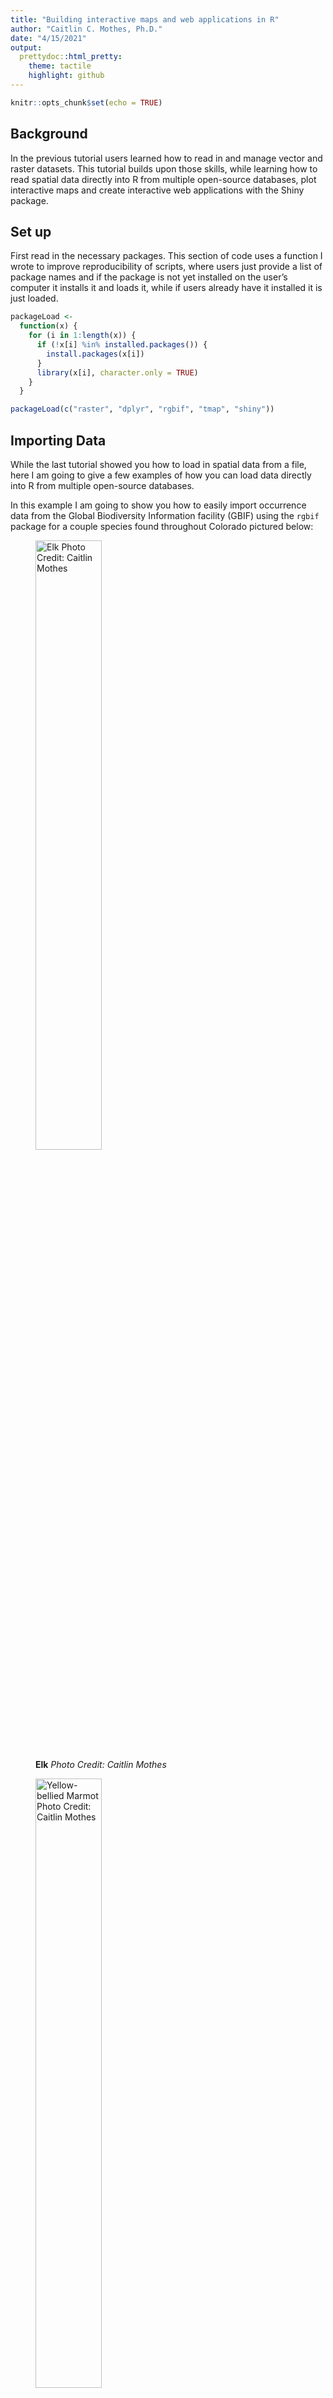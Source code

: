 ```yaml
---
title: "Building interactive maps and web applications in R"
author: "Caitlin C. Mothes, Ph.D."
date: "4/15/2021"
output:
  prettydoc::html_pretty:
    theme: tactile
    highlight: github
---
```


```r
knitr::opts_chunk$set(echo = TRUE)
```

## Background

In the previous tutorial users learned how to read in and manage vector and raster datasets.
This tutorial builds upon those skills, while learning how to read spatial data directly into R 
from multiple open-source databases, plot interactive maps and create interactive web applications with the Shiny package.

## Set up
First read in the necessary packages. This section of code uses a function I wrote to improve reproducibility of scripts, where users just provide a list of package names and if the package is not yet installed on the user's computer it installs it and loads it, while if users already have it installed it is just loaded.

```r
packageLoad <-
  function(x) {
    for (i in 1:length(x)) {
      if (!x[i] %in% installed.packages()) {
        install.packages(x[i])
      }
      library(x[i], character.only = TRUE)
    }
  }

packageLoad(c("raster", "dplyr", "rgbif", "tmap", "shiny"))

```

## Importing Data

While the last tutorial showed you how to load in spatial data from a file, here I am going to give a few examples of how you can load data directly into R from multiple open-source databases.

In this example I am going to show you how to easily import occurrence data from the Global Biodiversity Information facility (GBIF) using the `rgbif` package for a couple species found throughout Colorado pictured below:




![**Elk** *Photo Credit: Caitlin Mothes*](images/elk.jpg){width=50%}


![**Yellow-bellied Marmot** *Photo Credit: Caitlin Mothes*](images/marmot.jpg){width=50%} 


![**Western Tiger Salamander** (Colorado's state amphibian!) *Source: worldatlas.com*](images/WTigerSal.jpg){width=50%}

<br>

I am also going to show you how to import administrative and environmental data using the `getData` function from the `raster` package.

<br>

First create a temp directory to temporarily store the loaded data. This folder gets removed from your computer when you close the R session, so these files are not getting stored to your computer.
```r
tempdir <- tempdir()
```

Next, import the administrative boundaries for Colorado to crop the occurrence and environmental data to. We can do this with the `raster` package, which imports boundaries in the form of a SpatialPolygonsDataFrame.

```r
colorado <- getData("GADM", country = 'USA', level = 1, path = tempdir) %>% 
  subset(NAME_1 == 'Colorado')

#make an extent object to clip data to
ext <- extent(colorado) 
```


## Occurence Data
Now import the occurrence data for the three species filtered to the state of Colorado, clean it, combine all the data, and convert the final data frame to a SpatialPointsDataFrame
```r
#make a string of species names to use in the 'occ_data' function
species <- c("Cervus canadensis", "Marmota flaviventris", "Ambystoma mavortium")

#also make a string of common names to use for plotting later
common_name <- c("Elk", "Yellow-bellied Marmot", "Western Tiger Salamander")

#write a for loop to extract occurrence data for each species

## #create an empty vector to store each species' downloaded occurrence data
occ <- vector("list", length = length(species)) 
for(i in 1:length(occ)){
  
  occ[[i]] <-
    occ_data(
      scientificName = species[i],
      hasCoordinate = TRUE,
      geometry = bbox(ext),
      limit = 2000
    ) %>%
    .$data #return just the data frame
  
  # add species name column as ID to use later
  occ[[i]]$ID <- common_name[i]
  
  #clean by removing duplicate occurrences
  occ[[i]] <-
    occ[[i]] %>% distinct(decimalLatitude, decimalLongitude, .keep_all = TRUE) %>%
    select(Species = ID,
           decimalLatitude,
           decimalLongitude,
           year,
           month,
           basisOfRecord) #only keep relevant variables
  
  
  
  print(i) # this prints each element once its finished so you can see the progress
  
}

# Bind all data frames together
occ <- do.call("rbind", occ) 

#need to edit year and month from numeric to character for display later
occ$year_char <- as.character(occ$year)
occ$month <- month.abb[occ$month]

#make spatial points data frame
occ_sp <- SpatialPointsDataFrame(coords = occ[,c("decimalLongitude", "decimalLatitude")],
                                 data = occ)


```


## Elevation Data
Next import elevation data for the state of Colorado using the same `getData` function from the `raster` package
```r
elev <- getData("alt", country = "USA", mask = TRUE, path = tempdir) 
elev <- elev[[1]] #just keep first element that is continental US

elev <- crop(elev, colorado) #crop to the colorado polygon

```

<br>

# Species Elevation

Say we want to analyze species occurrences at difference elevations. We can use the `extract` function in the `raster` package to make a new column in our spatial occurrence dataset with the elevation of each point
```r
occ_sp$elevation <- raster::extract(elev, occ_sp)

```

## Interactive Vizualization

In the last tutorial you were introduced to the `tmap` package for plotting maps. I'm going to expand upon that by creating an interactive map of our occurrence and elevation data with customized pop-ups for each occurrence that displays the metadata
```r
#first get occurrences in same projection as raster layer
proj4string(occ_sp) <- crs(elev)


#initiate an interactive tmap opject
tmap_mode("view")

tm_basemap("OpenStreetMap")+
    #add occurrences
      tm_shape(shp = occ_sp)+
  #color the points by species and add pop-ups for each point with the metadata
  tm_dots(
    col = "Species",
    size = 0.1,
    palette = "Dark2",
    title = "Species Occurences",
    popup.vars = c(
      "Record Type" = "basisOfRecord",
      "Year" = "year_char",
      "Month" = "month",
      "Elevation (m)" = "elevation"
    ),
    id = "Species"
  ) +
  #add elevation
      tm_shape(elev) +
  #add title and slight transparency to view basemap
      tm_raster(alpha = 0.8, title = "Elevation (m)")


```
Now you can move around the map, turn layers on and off, and click on individual occurrences to view metadata such as when the occurrence was recorded, the type of observation, and the exact elevation at that point.

## Shiny App

Finally, I am going to show you a brief example of Shiny applications. These are interactive web applications built with the `shiny` package that allow users to interact with the data being visualized. Shiny apps have two main components, the user interface object (ui) and a server function (server) that communicate with one another. The app is built with a call to the `shinyApp` function. Shiny apps are contained in a single script called `app.R`

```r
#Define the user interface (ui) 

ui = fluidPage(
  
  # App Title
  titlePanel("Species of Colorado"),
  
  #Add some header information
  h5(
    "This map shows occurrence data for multiple Colorado species downloaded from GBIF using the",
    code("rgbif"),
    "package."
  ),
  h5(
    "In this app you can filter the points on the map by species, date of observation, and elevation."
  ),
  h5("You can also click on individual occurrences on the map to view the metadata."),
  
  
  
  #Sidebar layout with input and output definitions
  
  sidebarLayout(
    
    #Sidebar panel for outputs, these are the elements users can interact with
    
    sidebarPanel(
      
      #First input: Species
      checkboxGroupInput(
        inputId = "species",
        label = "Species",
        choices = list(
          "Elk" = "Elk",
          "Yellow-bellied Marmot" = "Yellow-bellied Marmot",
          "Western Tiger Salamander" = "Western Tiger Salamander"
        ),
        selected = c("Elk", "Yellow-bellied Marmot", "Western Tiger Salamander")
      ),
      
      # Second input: Year
      sliderInput(inputId = "year", label = "Year",
                  min = 1800, max = 2021, value = c(1800, 2021), sep=""),

      # Third input: Month 
      checkboxGroupInput(inputId = "month", label = "Month",
                         choices = list("Jan" = "Jan", "Feb" = "Feb", "Mar" = "Mar",
                                        "Apr" = "Apr", "May" = "May", "Jun" = "Jun",
                                        "Jul" = "Jul", "Aug" = "Aug", "Sep" = "Sep",
                                        "Oct" = "Oct", "Nov" = "Nov", "Dec" = "Dec"),
                         selected = c("Jan", "Feb", "Mar", "Apr", "May", "Jun", "Jul",
                                      "Aug", "Sep", "Oct", "Nov", "Dec")
                                        ),

      #Fourth input: elevation 
    sliderInput(inputId = "elevation", label = "Elevation",
                min = 1000, max = 4500, value = c(1000, 4500))
    
    
    ),
    
    mainPanel(
      tmapOutput("map")
    )
    
  )
  
  
)


# Define the Server 

server <- function(input, output){
  

  output$map <- renderTmap({
    
    #Filter species selected
    species <- subset(occ_sp, Species %in% input$species)
    
    #Filter elevation selected
    species_elev <-
      subset(species,
             elevation >= input$elevation[1] & elevation <= input$elevation[2])
    
    #render interactive tmap
    tmap::tmap_mode("view")
    tmap::tm_basemap("OpenStreetMap")+
      tmap::tm_shape(shp = species_elev)+
      tmap::tm_dots(
        col = "Species",
        size = 0.1,
        palette = "Dark2",
        title = "Species Occurences",
        popup.vars = c(
          "Record Type" = "basisOfRecord",
          "Year" = "year",
          "Month" = "month",
          "Elevation (m)" = "elevation"
        ),
        id = "Species"
      ) +
      tmap::tm_shape(elev) +
      tmap::tm_raster(alpha = 0.8, title = "Elevation (m)")
      
    
  })

 
  
}



```

Then this line of code will create the Shiny app, which will pop up in a new, interactive window.
```r

shinyApp(ui = ui, server = server)
```


![](images/ShinyEx_ColoradoSp.png)

You can view the live version of the app [here](https://ccmothes.shinyapps.io/ColoradoSpecies/). Hosting your shiny apps for others to use is easy and free with [Shinyapps.io](https://www.shinyapps.io/?_ga=2.132356622.1013687155.1618577881-1168783717.1617904840).

<br>

Hope you enjoyed this tutorial! 